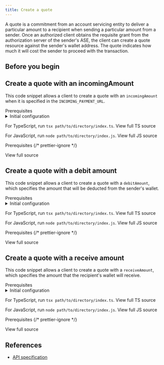 ```yaml
---
title: Create a quote
---
```



A quote is a commitment from an account servicing entity to deliver a particular amount to a recipient when sending a particular amount from a sender. Once an authorized client obtains the requisite grant from the authorization server of the sender's <Tooltip content="Account servicing entity" client: load><span>ASE</span></Tooltip>, the client can create a quote resource against the sender's wallet address. The quote indicates how much it will cost the sender to proceed with the transaction.

## Before you begin

<Begin />

## Create a quote with an incomingAmount

This code snippet allows a client to create a quote with an `incomingAmount` when it is specified in the `INCOMING_PAYMENT_URL`.

<Tabs>
<TabItem label='TypeScript/JavaScript'>
<LinkButton href="https://github.com/interledger/open-payments-snippets/blob/main/README.md#prerequisites" target="_blank" icon="external" iconPlacement="start">Prerequisites</LinkButton>

<details>
  <summary>Initial configuration</summary>
  <Ts />
</details>

<TsImport />

<ChunkedSnippet
  source='https://raw.githubusercontent.com/interledger/open-payments-snippets/main/quote/quote-create.ts'
  chunk='3'
/>

<ChunkedSnippet
  source='https://raw.githubusercontent.com/interledger/open-payments-snippets/main/quote/quote-create.ts'
  chunk='4'
/>

For TypeScript, run `tsx path/to/directory/index.ts`. <LinkOut href='https://github.com/interledger/open-payments-snippets/blob/main/quote/quote-create.ts'>View full TS source</LinkOut>

For JavaScript, run `node path/to/directory/index.js`. <LinkOut href='https://github.com/interledger/open-payments-snippets/blob/main/quote/quote-create.js'>View full JS source</LinkOut>

</TabItem>
<TabItem label="PHP">
<LinkButton href="https://github.com/interledger/open-payments-php-snippets/blob/main/README.md#prerequisites" target="_blank" icon="external" iconPlacement="start">Prerequisites</LinkButton>
<PhpImport />
<ChunkedSnippet
  source='https://raw.githubusercontent.com/interledger/open-payments-php-snippets/refs/heads/main/src/Command/Quote/QuoteCreate.php'
  chunk='1'
/>
<ChunkedSnippet
  source='https://raw.githubusercontent.com/interledger/open-payments-php-snippets/refs/heads/main/src/Command/Quote/QuoteCreate.php'
  chunk='2'
/>
<ChunkedSnippet
  source='https://raw.githubusercontent.com/interledger/open-payments-php-snippets/refs/heads/main/src/Command/Quote/QuoteCreate.php'
  chunk='3'
/>
<ChunkedSnippet
  source='https://raw.githubusercontent.com/interledger/open-payments-php-snippets/refs/heads/main/src/Command/Quote/QuoteCreate.php'
  chunk='4'
/>
{/* prettier-ignore */}
<p><LinkOut href='https://raw.githubusercontent.com/interledger/open-payments-php-snippets/refs/heads/main/src/Command/Quote/QuoteCreate.php'>View full source</LinkOut></p>
</TabItem>
</Tabs>

## Create a quote with a debit amount

This code snippet allows a client to create a quote with a `debitAmount`, which specifies the amount that will be deducted from the sender's wallet.

<Tabs>
<TabItem label='TypeScript/JavaScript'>
<LinkButton href="https://github.com/interledger/open-payments-snippets/blob/main/README.md#prerequisites" target="_blank" icon="external" iconPlacement="start">Prerequisites</LinkButton>

<details>
  <summary>Initial configuration</summary>
  <Ts />
</details>

<TsImport />

<ChunkedSnippet
  source='https://raw.githubusercontent.com/interledger/open-payments-snippets/main/quote/quote-create-debit-amount.ts'
  chunk='3'
/>

<ChunkedSnippet
  source='https://raw.githubusercontent.com/interledger/open-payments-snippets/main/quote/quote-create-debit-amount.ts'
  chunk='4'
/>

<ChunkedSnippet
  source='https://raw.githubusercontent.com/interledger/open-payments-snippets/main/quote/quote-create-debit-amount.ts'
  chunk='5'
/>

For TypeScript, run `tsx path/to/directory/index.ts`. <LinkOut href='https://github.com/interledger/open-payments-snippets/blob/main/quote/quote-create-debit-amount.ts'>View full TS source</LinkOut>

For JavaScript, run `node path/to/directory/index.js`. <LinkOut href='https://github.com/interledger/open-payments-snippets/blob/main/quote/quote-create-debit-amount.js'>View full JS source</LinkOut>

</TabItem>
<TabItem label="PHP">
<LinkButton href="https://github.com/interledger/open-payments-php-snippets/blob/main/README.md#prerequisites" target="_blank" icon="external" iconPlacement="start">Prerequisites</LinkButton>
<PhpImport />
<ChunkedSnippet
  source='https://raw.githubusercontent.com/interledger/open-payments-php-snippets/refs/heads/main/src/Command/Quote/QuoteCreateDebitAmount.php'
  chunk='1'
/>
<ChunkedSnippet
  source='https://raw.githubusercontent.com/interledger/open-payments-php-snippets/refs/heads/main/src/Command/Quote/QuoteCreateDebitAmount.php'
  chunk='2'
/>
<ChunkedSnippet
  source='https://raw.githubusercontent.com/interledger/open-payments-php-snippets/refs/heads/main/src/Command/Quote/QuoteCreateDebitAmount.php'
  chunk='3'
/>
<ChunkedSnippet
  source='https://raw.githubusercontent.com/interledger/open-payments-php-snippets/refs/heads/main/src/Command/Quote/QuoteCreateDebitAmount.php'
  chunk='4'
/>
<ChunkedSnippet
  source='https://raw.githubusercontent.com/interledger/open-payments-php-snippets/refs/heads/main/src/Command/Quote/QuoteCreateDebitAmount.php'
  chunk='5'
/>
{/* prettier-ignore */}
<p><LinkOut href='https://raw.githubusercontent.com/interledger/open-payments-php-snippets/refs/heads/main/src/Command/Quote/QuoteCreateDebitAmount.php'>View full source</LinkOut></p>
</TabItem>
</Tabs>

## Create a quote with a receive amount

This code snippet allows a client to create a quote with a `receiveAmount`, which specifies the amount that the recipient's wallet will receive.

<Tabs>
<TabItem label='TypeScript/JavaScript'>
<LinkButton href="https://github.com/interledger/open-payments-snippets/blob/main/README.md#prerequisites" target="_blank" icon="external" iconPlacement="start">Prerequisites</LinkButton>

<details>
  <summary>Initial configuration</summary>
  <Ts />
</details>

<TsImport />

<ChunkedSnippet
  source='https://raw.githubusercontent.com/interledger/open-payments-snippets/main/quote/quote-create-receive-amount.ts'
  chunk='3'
/>

<ChunkedSnippet
  source='https://raw.githubusercontent.com/interledger/open-payments-snippets/main/quote/quote-create-receive-amount.ts'
  chunk='4'
/>

<ChunkedSnippet
  source='https://raw.githubusercontent.com/interledger/open-payments-snippets/main/quote/quote-create-receive-amount.ts'
  chunk='5'
/>

For TypeScript, run `tsx path/to/directory/index.ts`. <LinkOut href='https://github.com/interledger/open-payments-snippets/blob/main/quote/quote-create-receive-amount.ts'>View full TS source</LinkOut>

For JavaScript, run `node path/to/directory/index.js`. <LinkOut href='https://github.com/interledger/open-payments-snippets/blob/main/quote/quote-create-receive-amount.js'>View full JS source</LinkOut>

</TabItem>
<TabItem label='PHP'>
<LinkButton href="https://github.com/interledger/open-payments-php-snippets/blob/main/README.md#prerequisites" target="_blank" icon="external" iconPlacement="start">Prerequisites</LinkButton>
<PhpImport />
<ChunkedSnippet
  source='https://raw.githubusercontent.com/interledger/open-payments-php-snippets/refs/heads/main/src/Command/Quote/QuoteCreateReceiveAmount.php'
  chunk='1'
/>
<ChunkedSnippet
  source='https://raw.githubusercontent.com/interledger/open-payments-php-snippets/refs/heads/main/src/Command/Quote/QuoteCreateReceiveAmount.php'
  chunk='2'
/>
<ChunkedSnippet
  source='https://raw.githubusercontent.com/interledger/open-payments-php-snippets/refs/heads/main/src/Command/Quote/QuoteCreateReceiveAmount.php'
  chunk='3'
/>
<ChunkedSnippet
  source='https://raw.githubusercontent.com/interledger/open-payments-php-snippets/refs/heads/main/src/Command/Quote/QuoteCreateReceiveAmount.php'
  chunk='4'
/>
<ChunkedSnippet
  source='https://raw.githubusercontent.com/interledger/open-payments-php-snippets/refs/heads/main/src/Command/Quote/QuoteCreateReceiveAmount.php'
  chunk='5'
/>
{/* prettier-ignore */}
<p><LinkOut href='https://raw.githubusercontent.com/interledger/open-payments-php-snippets/refs/heads/main/src/Command/Quote/QuoteCreateReceiveAmount.php'>View full source</LinkOut></p>
</TabItem>
</Tabs>

## References

- [API specification](/apis/resource-server/operations/create-quote)
